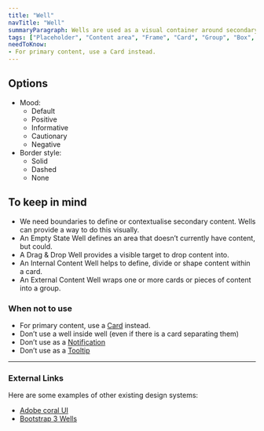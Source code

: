 ```yaml
---
title: "Well"
navTitle: "Well"
summaryParagraph: Wells are used as a visual container around secondary content.
tags: ["Placeholder", "Content area", "Frame", "Card", "Group", "Box", "Container"]
needToKnow:
- For primary content, use a Card instead.
---
```


## Options

*   Mood:
    *   Default
    *   Positive
    *   Informative
    *   Cautionary
    *   Negative
*   Border style:
    *   Solid
    *   Dashed
    *   None

## To keep in mind

* We need boundaries to define or contextualise secondary content. Wells can provide a way to do this visually.
* An Empty State Well defines an area that doesn’t currently have content, but could.
* A Drag & Drop Well provides a visible target to drop content into.
* An Internal Content Well helps to define, divide or shape content within a card.
* An External Content Well wraps one or more cards or pieces of content into a group.

### When not to use

*   For primary content, use a [Card](https://drive.google.com/a/cultureamp.com/open?id=1ErRhNAZsOSx4gHV1TCUuaZoK9v16ytN_XKkjElOfnNo) instead.
*   Don’t use a well inside well (even if there is a card separating them)
*   Don’t use as a [Notification](https://drive.google.com/a/cultureamp.com/open?id=1rjUY9ht0IkulRpy3RW3hma9RYnZa-m7jIar-tqroTBs)
*   Don’t use as a [Tooltip](https://drive.google.com/a/cultureamp.com/open?id=1yv_dAWWd4inPBi7anZOGRC5SRbGOSdaXjggg9Q9lzPI)

---

### External Links

Here are some examples of other existing design systems:

- [Adobe coral UI](https://helpx.adobe.com/experience-manager/6-3/sites/developing/using/reference-materials/coral-ui/coralui3/getting-started.html)
- [Bootstrap 3 Wells](https://getbootstrap.com/docs/3.4/components/#wells)

